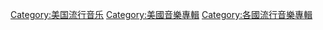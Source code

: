[[Category:美国流行音乐|Category:美国流行音乐]]
[[Category:美國音樂專輯|Category:美國音樂專輯]]
[[Category:各國流行音樂專輯|Category:各國流行音樂專輯]]